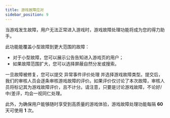 ```yaml
---
title: 游戏故障应对
sidebar_position: 9
---
```


当游戏发生故障，用户无法正常进入游戏时，游戏故障处理功能将成为您的得力助手。  

此功能能覆盖小型故障到更大范围的故障：  

- 对于小型故障，您可以展示公告告知进入游戏页的用户；  
- 如果故障范围扩大，您可以选择屏蔽自然分发或搜索。  

一旦故障被修复，您可以提交 异常事件评价处理 并选择游戏故障类型。提交后，我们的审核人员会逐条审核游戏故障的评价。如果评价仅讨论了本次故障，审核人员将标记其为游戏故障评价，且不计分。请注意，只要是讨论游戏故障，不论好/中/差评，均会一视同仁处理。  

此外，为确保用户能够随时享受到高质量的游戏体验，游戏故障处理功能每隔 **60** 天可使用 **1** 次。  
